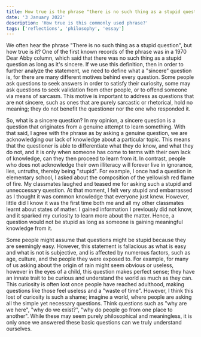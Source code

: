 ```yaml
---
title: How true is the phrase "there is no such thing as a stupid question?"
date: '3 January 2022'
description: 'How true is this commonly used phrase?'
tags: ['reflections', 'philosophy', 'essay']
---
```


We often hear the phrase "There is no such thing as a stupid question", but how true is it? 
One of the first known records of the phrase was in a 1970 Dear Abby column, which said that there was no such thing as a stupid question as long as it's sincere.
If we use this definition, then in order to further analyze the statement, we need to define what a "sincere" question is, for there are many different motives behind every question.
Some people ask questions to seek answers in order to satisfy their curiosity, some may ask questions to seek validation from other people, or to offend someone via means of sarcasm.
This motive is important to address as questions that are not sincere, such as ones that are purely sarcastic or rhetorical, hold no meaning; they do not benefit the questioner nor the one who responded it.

So, what is a sincere question? In my opinion, a sincere question is a question that originates from a genuine attempt to learn something. 
With that said, I agree with the phrase as by asking a genuine question, we are acknowledging our lack of knowledge about a particular topic. 
This means that the questioner is able to differentiate what they do know, and what they do not, and it is only when someone has come to terms with their own lack of knowledge, can they then proceed to learn from it. 
In contrast, people who does not acknowledge their own illiteracy will forever live in ignorance, lies, untruths, thereby being "stupid".
For example, I once had a question in elementary school, I asked about the composition of the yellowish red flame of fire. 
My classmates laughed and teased me for asking such a stupid and unneccessary question. At that moment, I felt very stupid and embarrassed as I thought it was common knowledge that 
everyone just knew. 
However, little did I know it was the first time both me and all my other classmates learnt about states of matter. 
I gained information I previously did not know, and it sparked my curiosity to learn more about the matter.
Hence, a question would not be stupid as long as someone is gaining meaningful knowledge from it.

Some people might assume that questions might be stupid because they are seemingly easy. 
However, this statement is fallacious as what is easy and what is not is subjective, and is affected by numerous factors, such as age, culture, and the people they were exposed to.
For example, for many of us asking about the origin of rain might seem obvious or useless, however in the eyes of a child, this question makes perfect sense; they have an innate trait to be curious and understand the world as much as they can. 
This curiosity is often lost once people have reached adulthood, making questions like those feel useless and a "waste of time".
However, I think this lost of curiosity is such a shame; imagine a world, where people are asking all the simple yet necessary questions. Think questions such as "why are we here", 
"why do we exist?", "why do people go from one place to another". While these may seem purely philosophical and meaningless, it is only once we answered these basic questions can we truly understand ourselves.
